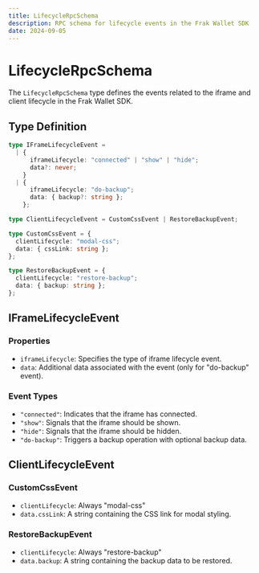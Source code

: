 ```yaml
---
title: LifecycleRpcSchema
description: RPC schema for lifecycle events in the Frak Wallet SDK
date: 2024-09-05
---
```


# LifecycleRpcSchema

The `LifecycleRpcSchema` type defines the events related to the iframe and client lifecycle in the Frak Wallet SDK.

## Type Definition

```ts twoslash
type IFrameLifecycleEvent =
  | {
      iframeLifecycle: "connected" | "show" | "hide";
      data?: never;
    }
  | {
      iframeLifecycle: "do-backup";
      data: { backup?: string };
    };

type ClientLifecycleEvent = CustomCssEvent | RestoreBackupEvent;

type CustomCssEvent = {
  clientLifecycle: "modal-css";
  data: { cssLink: string };
};

type RestoreBackupEvent = {
  clientLifecycle: "restore-backup";
  data: { backup: string };
};
```

## IFrameLifecycleEvent

### Properties
- `iframeLifecycle`: Specifies the type of iframe lifecycle event.
- `data`: Additional data associated with the event (only for "do-backup" event).

### Event Types
- `"connected"`: Indicates that the iframe has connected.
- `"show"`: Signals that the iframe should be shown.
- `"hide"`: Signals that the iframe should be hidden.
- `"do-backup"`: Triggers a backup operation with optional backup data.

## ClientLifecycleEvent

### CustomCssEvent
- `clientLifecycle`: Always "modal-css"
- `data.cssLink`: A string containing the CSS link for modal styling.

### RestoreBackupEvent
- `clientLifecycle`: Always "restore-backup"
- `data.backup`: A string containing the backup data to be restored.
